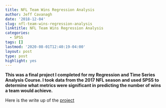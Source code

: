 ```yaml
---
title: NFL Team Wins Regression Analysis
author: Jeff Cavanagh
date: '2018-12-04'
slug: nfl-team-wins-regression-analysis
linktitle: NFL Team Wins Regression Analysis
categories: 
  - SPSS
tags: []
lastmod: '2020-08-01T12:40:19-04:00'
layout: post
type: post
highlight: yes
---
```


**This was a final project I completed for my Regression and Time Series Analysis Course. I took data from the 2017 NFL season and used SPSS to determine what metrics were significant in predicting the number of wins a team would achieve.**

Here is the write up of the  [project](/projects/NFL_regression.pdf){target="blank"}

